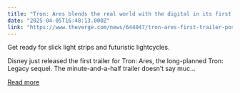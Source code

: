 ```yaml
---
title: "Tron: Ares blends the real world with the digital in its first trailer"
date: "2025-04-05T16:48:13.000Z"
link: "https://www.theverge.com/news/644047/tron-ares-first-trailer-poster-jared-leto-jeff-bridges"
---
```


Get ready for slick light strips and futuristic lightcycles.

Disney just released the first trailer for Tron: Ares, the long-planned Tron: Legacy sequel. The minute-and-a-half trailer doesn’t say muc...

[Read more](https://www.theverge.com/news/644047/tron-ares-first-trailer-poster-jared-leto-jeff-bridges)
